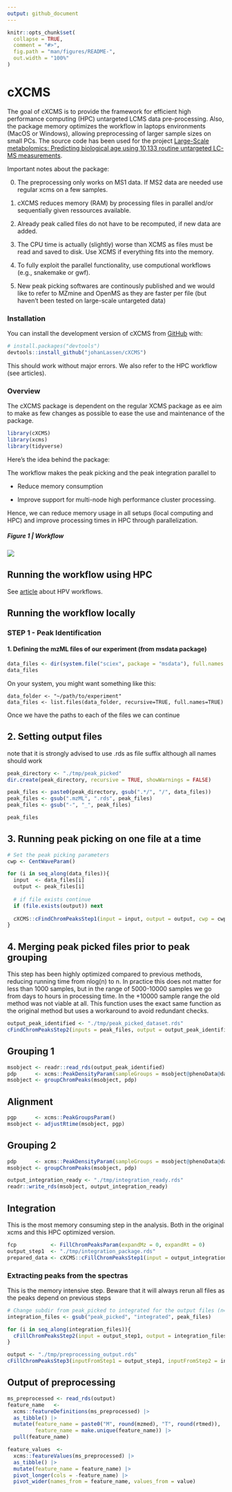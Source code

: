 ---
output: github_document
---

```{r, include = FALSE}
knitr::opts_chunk$set(
  collapse = TRUE,
  comment = "#>",
  fig.path = "man/figures/README-",
  out.width = "100%"
)
```

# cXCMS

The goal of cXCMS is to provide the framework for efficient high performance computing (HPC) untargeted LCMS data pre-processing. Also, the package memory optimizes the workflow in laptops environments (MacOS or Windows), allowing preprocessing of larger sample sizes on small PCs. The source code has been used for the project [Large-Scale metabolomics: Predicting biological age using 10,133 routine untargeted LC-MS measurements](\https://doi.org/10.1111/acel.13813).

Important notes about the package:

0.  The preprocessing only works on MS1 data. If MS2 data are needed use regular xcms on a few samples.

1.  cXCMS reduces memory (RAM) by processing files in parallel and/or sequentially given ressources available.

2.  Already peak called files do not have to be recomputed, if new data are added.

3.  The CPU time is actually (slightly) worse than XCMS as files must be read and saved to disk. Use XCMS if everything fits into the memory.

4.  To fully exploit the parallel functionality, use computional workflows (e.g., snakemake or gwf).

5.  New peak picking softwares are continously published and we would like to refer to MZmine and OpenMS as they are faster per file (but haven't been tested on large-scale untargeted data)

### Installation

You can install the development version of cXCMS from [GitHub](https://github.com/) with:

``` r
# install.packages("devtools")
devtools::install_github("johanLassen/cXCMS")
```

This should work without major errors. We also refer to the HPC workflow (see articles).

### Overview

The cXCMS package is dependent on the regular XCMS package as ee aim to make as few changes as possible to ease the use and maintenance of the package.

```{r example, warning=F, error=F, message=F}
library(cXCMS)
library(xcms)
library(tidyverse)
```

Here's the idea behind the package:

The workflow makes the peak picking and the peak integration parallel to

-   Reduce memory consumption

-   Improve support for multi-node high performance cluster processing.

Hence, we can reduce memory usage in all setups (local computing and HPC) and improve processing times in HPC through parallelization.

##### Figure 1 \| Workflow

![](man/figures/workflow.png)

## Running the workflow using HPC

See [article](https://johanlassen.github.io/cXCMS/articles/HPC_workflow.html) about HPV workflows.

## Running the workflow locally

### STEP 1 - Peak Identification

#### 1. Defining the mzML files of our experiment (from msdata package)

```{r}
data_files <- dir(system.file("sciex", package = "msdata"), full.names = TRUE)
data_files
```

On your system, you might want something like this:

```         
data_folder <- "~/path/to/experiment"
data_files <- list.files(data_folder, recursive=TRUE, full.names=TRUE)
```

Once we have the paths to each of the files we can continue

## 2. Setting output files

note that it is strongly advised to use .rds as file suffix although all names should work

```{r}
peak_directory <- "./tmp/peak_picked"
dir.create(peak_directory, recursive = TRUE, showWarnings = FALSE)

peak_files <- paste0(peak_directory, gsub(".*/", "/", data_files))
peak_files <- gsub(".mzML", ".rds", peak_files)
peak_files <- gsub("-", "_", peak_files)

peak_files
```

## 3. Running peak picking on one file at a time

```{r}

# Set the peak picking parameters
cwp <- CentWaveParam()

for (i in seq_along(data_files)){
  input  <- data_files[i]
  output <- peak_files[i]
  
  # if file exists continue
  if (file.exists(output)) next
  
  cXCMS::cFindChromPeaksStep1(input = input, output = output, cwp = cwp)
}

```

## 4. Merging peak picked files prior to peak grouping

This step has been highly optimized compared to previous methods, reducing running time from nlog(n) to n. In practice this does not matter for less than 1000 samples, but in the range of 5000-10000 samples we go from days to hours in processing time. In the +10000 sample range the old method was not viable at all. This function uses the exact same function as the original method but uses a workaround to avoid redundant checks.

```{r}

output_peak_identified <- "./tmp/peak_picked_dataset.rds"
cFindChromPeaksStep2(inputs = peak_files, output = output_peak_identified)

```

## Grouping 1

```{r}

msobject <- readr::read_rds(output_peak_identified)
pdp      <- xcms::PeakDensityParam(sampleGroups = msobject@phenoData@data$group)
msobject <- groupChromPeaks(msobject, pdp)

```

## Alignment

```{r}
pgp      <- xcms::PeakGroupsParam()
msobject <- adjustRtime(msobject, pgp)
```

## Grouping 2

```{r}
pdp      <- xcms::PeakDensityParam(sampleGroups = msobject@phenoData@data$group)
msobject <- groupChromPeaks(msobject, pdp)

output_integration_ready <- "./tmp/integration_ready.rds"
readr::write_rds(msobject, output_integration_ready)
```

## Integration

This is the most memory consuming step in the analysis. Both in the original xcms and this HPC optimized version.

```{r}
fcp           <- FillChromPeaksParam(expandMz = 0, expandRt = 0)
output_step1  <- "./tmp/integration_package.rds"
prepared_data <- cXCMS::cFillChromPeaksStep1(input = output_integration_ready, fcp = fcp, output = output_step1)
```

### Extracting peaks from the spectras

This is the memory intensive step. Beware that it will always rerun all files as the peaks depend on previous steps

```{r}
# Change subdir from peak_picked to integrated for the output files (n=sample size) of cFillChromPeaksStep2 step
integration_files <- gsub("peak_picked", "integrated", peak_files)

for (i in seq_along(integration_files)){
  cFillChromPeaksStep2(input = output_step1, output = integration_files[i], index = i)
}

```

```{r}
output <- "./tmp/preprocessing_output.rds"
cFillChromPeaksStep3(inputFromStep1 = output_step1, inputFromStep2 = integration_files, output = output)
```

## Output of preprocessing

```{r}

ms_preprocessed <- read_rds(output)
feature_name   <- 
  xcms::featureDefinitions(ms_preprocessed) |> 
  as_tibble() |> 
  mutate(feature_name = paste0("M", round(mzmed), "T", round(rtmed)),
         feature_name = make.unique(feature_name)) |> 
  pull(feature_name)

feature_values  <- 
  xcms::featureValues(ms_preprocessed) |> 
  as_tibble() |> 
  mutate(feature_name = feature_name) |> 
  pivot_longer(cols = -feature_name) |> 
  pivot_wider(names_from = feature_name, values_from = value) 

```
